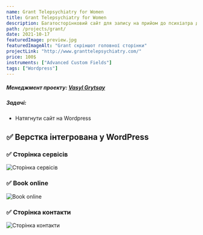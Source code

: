 ```yaml
---
name: Grant Telepsychiatry for Women
title: Grant Telepsychiatry for Women
description: Багатосторінковий сайт для запису на прийом до психіатра для жінок
path: /projects/grant/
date: 2021-10-17
featuredImage: preview.jpg
featuredImageAlt: "Grant скріншот головної сторінки"
projectLink: "http://www.granttelepsychiatry.com/"
price: 100$
instruments: ["Advanced Custom Fields"]
tags: ["Wordpress"]
---
```


##### Менеджмент проекту: <a href="https://t.me/grytsay14" target="_blank">Vasyl Grytsay</a>

##### Задачі:

-   Натягнути сайт на Wordpress

## ✅ Верстка інтегрована у WordPress


### ✅ Сторінка сервісів

![Сторінка сервісів](img1.jpg)

### ✅ Book online

![Book online](img2.jpg)

### ✅ Сторінка контакти

![Сторінка контакти](img3.jpg)
